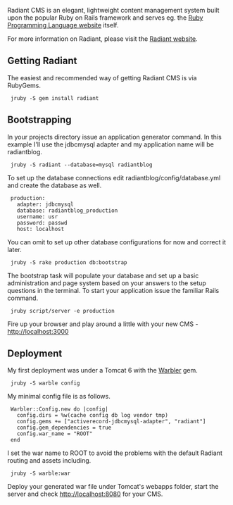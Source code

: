 Radiant CMS is an elegant, lightweight content management system built upon the popular Ruby on Rails framework and serves eg. the [http://www.ruby-lang.org Ruby Programming Language website] itself. 

For more information on Radiant, please visit the [http://radiantcms.org Radiant website].

==Getting Radiant==

The easiest and recommended way of getting Radiant CMS is via RubyGems.

  jruby -S gem install radiant

==Bootstrapping==

In your projects directory issue an application generator command. In this example I'll use the jdbcmysql adapter and my application name will be radiantblog.

  jruby -S radiant --database=mysql radiantblog

To set up the database connections edit radiantblog/config/database.yml and create the database as well.

  production:
    adapter: jdbcmysql
    database: radiantblog_production
    username: usr
    password: passwd
    host: localhost

You can omit to set up other database configurations for now and correct it later.

  jruby -S rake production db:bootstrap

The bootstrap task will populate your database and set up a basic administration and page system based on your answers to the setup questions in the terminal. To start your application issue the familiar Rails command.

  jruby script/server -e production

Fire up your browser and play around a little with your new CMS - http://localhost:3000

==Deployment==

My first deployment was under a Tomcat 6 with the [[Warbler]] gem.

  jruby -S warble config

My minimal config file is as follows.

  Warbler::Config.new do |config|
    config.dirs = %w(cache config db log vendor tmp)
    config.gems += ["activerecord-jdbcmysql-adapter", "radiant"]
    config.gem_dependencies = true
    config.war_name = "ROOT"
  end

I set the war name to ROOT to avoid the problems with the default Radiant routing and assets including.

  jruby -S warble:war

Deploy your generated war file under Tomcat's webapps folder, start the server and check http://localhost:8080 for your CMS.
